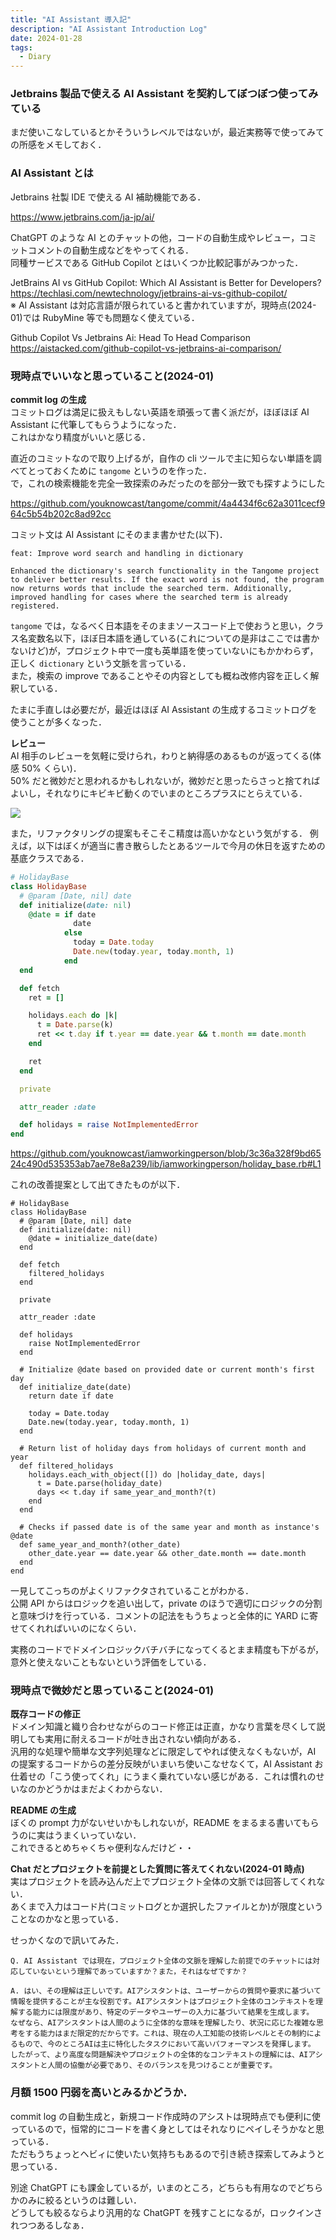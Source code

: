 ```yaml
---
title: "AI Assistant 導入記"
description: "AI Assistant Introduction Log"
date: 2024-01-28
tags:
  - Diary
---
```


### Jetbrains 製品で使える AI Assistant を契約してぼつぼつ使ってみている

まだ使いこなしているとかそういうレベルではないが，最近実務等で使ってみての所感をメモしておく．  

### AI Assistant とは

Jetbrains 社製 IDE で使える AI 補助機能である．

https://www.jetbrains.com/ja-jp/ai/

ChatGPT のような AI とのチャットの他，コードの自動生成やレビュー，コミットコメントの自動生成などをやってくれる．  
同種サービスである GitHub Copilot とはいくつか比較記事がみつかった．

JetBrains AI vs GitHub Copilot: Which AI Assistant is Better for Developers?  
https://techlasi.com/newtechnology/jetbrains-ai-vs-github-copilot/  
※ AI Assistant は対応言語が限られていると書かれていますが，現時点(2024-01)では RubyMine 等でも問題なく使えている．

Github Copilot Vs Jetbrains Ai: Head To Head Comparison  
https://aistacked.com/github-copilot-vs-jetbrains-ai-comparison/

### 現時点でいいなと思っていること(2024-01)

**commit log の生成**  
コミットログは満足に扱えもしない英語を頑張って書く派だが，ほぼほぼ AI Assistant に代筆してもらうようになった．  
これはかなり精度がいいと感じる．

直近のコミットなので取り上げるが，自作の cli ツールで主に知らない単語を調べてとっておくために `tangome` というのを作った．  
で，これの検索機能を完全一致探索のみだったのを部分一致でも探すようにした

https://github.com/youknowcast/tangome/commit/4a4434f6c62a3011cecf964c5b54b202c8ad92cc

コミット文は AI Assistant にそのまま書かせた(以下)．

```
feat: Improve word search and handling in dictionary

Enhanced the dictionary's search functionality in the Tangome project to deliver better results. If the exact word is not found, the program now returns words that include the searched term. Additionally, improved handling for cases where the searched term is already registered.
```

`tangome` では，なるべく日本語をそのままソースコード上で使おうと思い，クラス名変数名以下，ほぼ日本語を通している(これについての是非はここでは書かないけど)が，プロジェクト中で一度も英単語を使っていないにもかかわらず，正しく `dictionary` という文脈を言っている．  
また，検索の improve であることやその内容としても概ね改修内容を正しく解釈している．

たまに手直しは必要だが，最近はほぼ AI Assistant の生成するコミットログを使うことが多くなった．

**レビュー**  
AI 相手のレビューを気軽に受けられ，わりと納得感のあるものが返ってくる(体感 50% くらい)．  
50% だと微妙だと思われるかもしれないが，微妙だと思ったらさっと捨てればよいし，それなりにキビキビ動くのでいまのところプラスにとらえている．  

![](https://d1q5p5okdzyz0p.cloudfront.net/2024-01-20240128-image.png)

また，リファクタリングの提案もそこそこ精度は高いかなという気がする．
例えば，以下はぼくが適当に書き散らしたとあるツールで今月の休日を返すための基底クラスである．

```ruby
# HolidayBase
class HolidayBase
  # @param [Date, nil] date
  def initialize(date: nil)
    @date = if date
              date
            else
              today = Date.today
              Date.new(today.year, today.month, 1)
            end
  end

  def fetch
    ret = []

    holidays.each do |k|
      t = Date.parse(k)
      ret << t.day if t.year == date.year && t.month == date.month
    end

    ret
  end

  private

  attr_reader :date

  def holidays = raise NotImplementedError
end
```

https://github.com/youknowcast/iamworkingperson/blob/3c36a328f9bd6524c490d535353ab7ae78e8a239/lib/iamworkingperson/holiday_base.rb#L1

これの改善提案として出てきたものが以下．

```
# HolidayBase
class HolidayBase
  # @param [Date, nil] date
  def initialize(date: nil)
    @date = initialize_date(date)
  end

  def fetch
    filtered_holidays
  end

  private

  attr_reader :date

  def holidays
    raise NotImplementedError
  end
  
  # Initialize @date based on provided date or current month's first day
  def initialize_date(date)
    return date if date

    today = Date.today
    Date.new(today.year, today.month, 1)
  end
  
  # Return list of holiday days from holidays of current month and year
  def filtered_holidays
    holidays.each_with_object([]) do |holiday_date, days|
      t = Date.parse(holiday_date)
      days << t.day if same_year_and_month?(t)
    end
  end
  
  # Checks if passed date is of the same year and month as instance's @date
  def same_year_and_month?(other_date)
    other_date.year == date.year && other_date.month == date.month
  end
end
```

一見してこっちのがよくリファクタされていることがわかる．  
公開 API からはロジックを追い出して，private のほうで適切にロジックの分割と意味づけを行っている．コメントの記法をもうちょっと全体的に YARD に寄せてくれればいいのになくらい．

実務のコードでドメインロジックバチバチになってくるとまま精度も下がるが，意外と使えないこともないという評価をしている．

### 現時点で微妙だと思っていること(2024-01)

**既存コードの修正**  
ドメイン知識と織り合わせながらのコード修正は正直，かなり言葉を尽くして説明しても実用に耐えるコードが吐き出されない傾向がある．  
汎用的な処理や簡単な文字列処理などに限定してやれば使えなくもないが，AI の提案するコードからの差分反映がいまいち使いこなせなくて，AI Assistant お仕着せの「こう使ってくれ」にうまく乗れていない感じがある．これは慣れのせいなのかどうかはまだよくわからない．

**README の生成**  
ぼくの prompt 力がないせいかもしれないが，README をまるまる書いてもらうのに実はうまくいっていない．  
これできるとめちゃくちゃ便利なんだけど・・

**Chat だとプロジェクトを前提とした質問に答えてくれない(2024-01 時点)**  
実はプロジェクトを読み込んだ上でプロジェクト全体の文脈では回答してくれない．  
あくまで入力はコード片(コミットログとか選択したファイルとか)が限度ということなのかなと思っている．

せっかくなので訊いてみた．

```
Q. AI Assistant では現在，プロジェクト全体の文脈を理解した前提でのチャットには対応していないという理解であっていますか？また，それはなぜですか？

A. はい、その理解は正しいです。AIアシスタントは、ユーザーからの質問や要求に基づいて情報を提供することが主な役割です。AIアシスタントはプロジェクト全体のコンテキストを理解する能力には限度があり、特定のデータやユーザーの入力に基づいて結果を生成します。
なぜなら、AIアシスタントは人間のように全体的な意味を理解したり、状況に応じた複雑な思考をする能力はまだ限定的だからです。これは、現在の人工知能の技術レベルとその制約によるもので、今のところAIは主に特化したタスクにおいて高いパフォーマンスを発揮します。
したがって、より高度な問題解決やプロジェクトの全体的なコンテキストの理解には、AIアシスタントと人間の協働が必要であり、そのバランスを見つけることが重要です。
```

### 月額 1500 円弱を高いとみるかどうか．

commit log の自動生成と，新規コード作成時のアシストは現時点でも便利に使っているので，恒常的にコードを書く身としてはそれなりにペイしそうかなと思っている．  
ただもうちょっとヘビィに使いたい気持ちもあるので引き続き探索してみようと思っている．

別途 ChatGPT にも課金しているが，いまのところ，どちらも有用なのでどちらかのみに絞るというのは難しい．  
どうしても絞るならより汎用的な ChatGPT を残すことになるが，ロックインされつつあるしなぁ．
